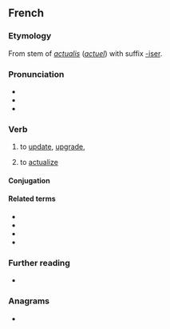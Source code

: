 ==French==

===Etymology===
From stem of {{etyl|la|fr}} ''[[actualis]]'' (''[[actuel]]'') with suffix [[-iser]].

===Pronunciation===
* {{IPA|/ak.tɥa.li.ze/|lang=fr}}
* {{rhymes|e|lang=fr}}
* {{homophones|actualisai|actualisé|actualisée|actualisées|actualisés|actualisez|lang=fr}}

===Verb===
{{fr-verb}}

# to [[update]], [[upgrade]], {{gloss|make concrete}}
# {{lb|fr|philosophy}} to [[actualize]]

====Conjugation====
{{fr-conj-auto}}

====Related terms====
* {{l|fr|actualisation}}
* {{l|fr|actualité}}
* {{l|fr|actuel}}
* {{l|fr|actuellement}}

===Further reading===
* {{R:TLFi}}

===Anagrams===
* {{l|fr|actuariels}}